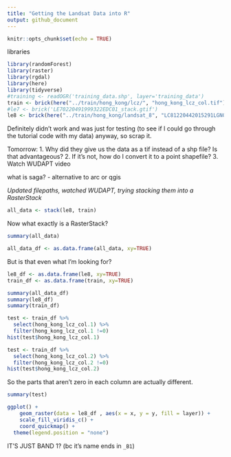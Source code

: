 ```yaml
---
title: "Getting the Landsat Data into R"
output: github_document
---
```


```r
knitr::opts_chunk$set(echo = TRUE)
```

libraries 

```r
library(randomForest)
library(raster)
library(rgdal)
library(here)
library(tidyverse)
#training <- readOGR('training_data.shp', layer='training_data')
train <- brick(here("../train/hong_kong/lcz/", "hong_kong_lcz_col.tif"))
#le7 <- brick('LE70220491999322EDC01_stack.gtif')
le8 <- brick(here("../train/hong_kong/landsat_8", "LC81220442015291LGN00/LC81220442015291LGN00_B1.tif"))
```


Definitely didn't work and was just for testing (to see if I could go through the tutorial code with my data) anyway, so scrap it.

Tomorrow:
1. Why did they give us the data as a tif instead of a shp file? Is that advantageous?
2. If it's not, how do I convert it to a point shapefile?
3. Watch WUDAPT video

what is saga? - alternative to arc or qgis

*Updated filepaths, watched WUDAPT, trying stacking them into a RasterStack*

```r
all_data <- stack(le8, train)
```

Now what exactly is a RasterStack? 

```r
summary(all_data)
```


```r
all_data_df <- as.data.frame(all_data, xy=TRUE)
```

But is that even what I'm looking for?

```r
le8_df <- as.data.frame(le8, xy=TRUE)
train_df <- as.data.frame(train, xy=TRUE)
```

```r
summary(all_data_df)
summary(le8_df)
summary(train_df)
```





```r
test <- train_df %>%
  select(hong_kong_lcz_col.1) %>%
  filter(hong_kong_lcz_col.1 !=0)
hist(test$hong_kong_lcz_col.1)
```

```r
test <- train_df %>%
  select(hong_kong_lcz_col.2) %>%
  filter(hong_kong_lcz_col.2 !=0)
hist(test$hong_kong_lcz_col.2)
```

So the parts that aren't zero in each column are actually different. 

```r
summary(test)
```

```r
ggplot() +
    geom_raster(data = le8_df , aes(x = x, y = y, fill = layer)) +
    scale_fill_viridis_c() +
    coord_quickmap() +
  theme(legend.position = "none")
```

IT'S JUST BAND 1? (bc it's name ends in `_B1`)



